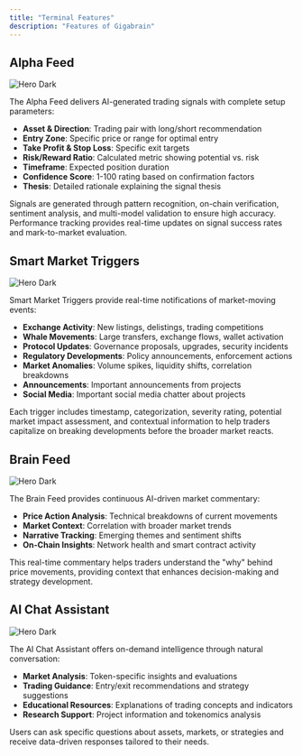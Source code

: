 ```yaml
---
title: "Terminal Features"
description: "Features of Gigabrain"
---
```


## Alpha Feed

<img
  className="hidden dark:block"
  src="/images/features/alpha.png"
  alt="Hero Dark"
/>

The Alpha Feed delivers AI-generated trading signals with complete setup parameters:

- **Asset & Direction**: Trading pair with long/short recommendation
- **Entry Zone**: Specific price or range for optimal entry
- **Take Profit & Stop Loss**: Specific exit targets
- **Risk/Reward Ratio**: Calculated metric showing potential vs. risk
- **Timeframe**: Expected position duration
- **Confidence Score**: 1-100 rating based on confirmation factors
- **Thesis**: Detailed rationale explaining the signal thesis

Signals are generated through pattern recognition, on-chain verification, sentiment analysis, and multi-model validation to ensure high accuracy. Performance tracking provides real-time updates on signal success rates and mark-to-market evaluation.

## Smart Market Triggers

<img
  className="hidden dark:block"
  src="/images/features/trigger.png"
  alt="Hero Dark"
/>

Smart Market Triggers provide real-time notifications of market-moving events:

- **Exchange Activity**: New listings, delistings, trading competitions
- **Whale Movements**: Large transfers, exchange flows, wallet activation
- **Protocol Updates**: Governance proposals, upgrades, security incidents
- **Regulatory Developments**: Policy announcements, enforcement actions
- **Market Anomalies**: Volume spikes, liquidity shifts, correlation breakdowns
- **Announcements**: Important announcements from projects
- **Social Media**: Important social media chatter about projects

Each trigger includes timestamp, categorization, severity rating, potential market impact assessment, and contextual information to help traders capitalize on breaking developments before the broader market reacts.

## Brain Feed

<img
  className="hidden dark:block"
  src="/images/features/brain-feed.png"
  alt="Hero Dark"
/>

The Brain Feed provides continuous AI-driven market commentary:

- **Price Action Analysis**: Technical breakdowns of current movements
- **Market Context**: Correlation with broader market trends
- **Narrative Tracking**: Emerging themes and sentiment shifts
- **On-Chain Insights**: Network health and smart contract activity

This real-time commentary helps traders understand the "why" behind price movements, providing context that enhances decision-making and strategy development.

## AI Chat Assistant

<img
  className="hidden dark:block"
  src="/images/features/chat.png"
  alt="Hero Dark"
/>

The AI Chat Assistant offers on-demand intelligence through natural conversation:

- **Market Analysis**: Token-specific insights and evaluations
- **Trading Guidance**: Entry/exit recommendations and strategy suggestions
- **Educational Resources**: Explanations of trading concepts and indicators
- **Research Support**: Project information and tokenomics analysis

Users can ask specific questions about assets, markets, or strategies and receive data-driven responses tailored to their needs.
